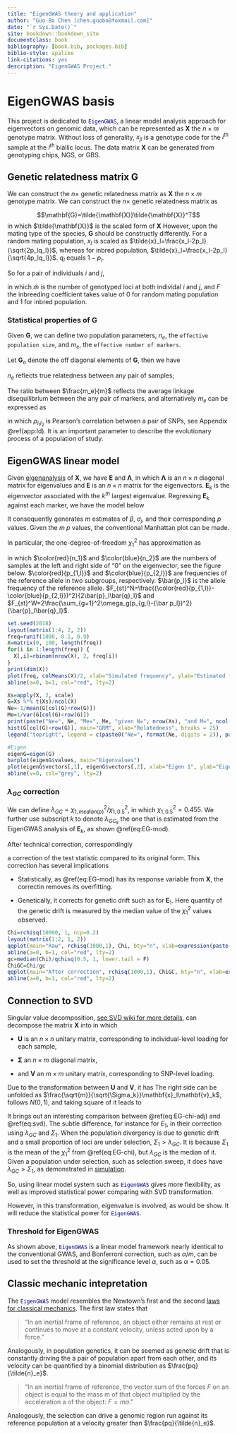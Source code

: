 ```yaml
--- 
title: "EigenGWAS theory and application"
author: "Guo-Bo Chen [chen.guobo@foxmail.com]"
date: "`r Sys.Date()`"
site: bookdown::bookdown_site
documentclass: book
bibliography: [book.bib, packages.bib]
biblio-style: apalike
link-citations: yes
description: "EigenGWAS Project."
---
```


# EigenGWAS basis {#ch:basis}

This project is dedicated to <font color="navy">`EigenGWAS`</font>, a linear model analysis approach for eigenvectors on genomic data, which can be represented as $\mathbf{X}$ the $n \times m$ genotype matrix. Without loss of generality, $x_{jl}$ is a genotype code for the $i^{th}$ sample at the $l^{th}$ biallic locus. The data matrix $\mathbf{X}$ can be generated from genotyping chips, NGS, or GBS.

## Genetic relatedness matrix $\mathbf{G}$

We can construct the $n\times$ genetic relatedness matrix as
$\mathbf{X}$ the $n\times m$ genotype matrix. We can construct the $n\times$ genetic relatedness matrix as

$$\mathbf{G}=\tilde{\mathbf{X}}\tilde{\mathbf{X}}^T$$
in which $\tilde{\mathbf{X}}$ is the scaled form of $\mathbf{X}$
However, upon the mating type of the species, $\mathbf{G}$ should be constructly differently. For a random mating population, $x_l$ is scaled as $\tilde{x}_l=\frac{x_l-2p_l}{\sqrt{2p_lq_l}}$, whereas for inbred population, $\tilde{x}_l=\frac{x_l-2p_l}{\sqrt{4p_lq_l}}$. $q_l$ equals $1-p_l$.

So for a pair of individuals $i$ and $j$, 

\begin{equation}
G_{ij}=\frac{1}{\tilde{m}}\sum_l^{\tilde{m}}\frac{(x_{il}-2p_l)(x_{jl}-2p_l)}{2(1+F)p_lq_l} (\#eq:G)
\end{equation}

in which $\tilde{m}$ is the number of genotyped loci at both individal $i$ and $j$, and $F$ the inbreeding coefficient takes value of 0 for random mating population and 1 for inbred population.


### Statistical properties of $\mathbf{G}$

Given $\mathbf{G}$, we can define two population parameters, $n_e$, the `effective population size`, and $m_e$, the `effective number of markers`.

Let $\mathbf{G}_o$ denote the off diagonal elements of $\mathbf{G}$, then we have 

\begin{equation}
n_e=\frac{-1}{mean(\mathbf{G}_o)} (\#eq:Ne)
\end{equation}
$n_e$ reflects true relatedness between any pair of samples; 

\begin{equation}
m_e=\frac{1}{Var(\mathbf{G}_o)}  (\#eq:Me1)
\end{equation}
The ratio between $\frac{m_e}{m}$ reflects the average linkage disequilibrium between the any pair of markers, and alternatively $m_e$ can be expressed as

\begin{equation}
m_e=\frac{\sum_{l_1=1}^m\sum_{l_2=1}^m\rho_{l_1l_2}^2}{m^2}=\bar{\rho}^2 (\#eq:Me2)
\end{equation}

in which $\rho_{l_1l_2}$ is Pearson's correlation between a pair of SNPs, see Appendix \@ref(app:ld). It is an important parameter to describe the evolutionary process of a population of study.

## EigenGWAS linear model
Given [eigenanalysis](https://en.wikipedia.org/wiki/Eigenvalues_and_eigenvectors) of $\mathbf{X}$, we have $\mathbf{E}$ and $\mathbf{\Lambda}$, in which $\mathbf{\Lambda}$ is an $n \times n$ diagonal matrix for eigenvalues and $\mathbf{E}$ is an $n \times n$  matrix for the eigenvectors. $\mathbf{E}_k$ is the eigenvector associated with the $k^{th}$ largest eigenvalue. Regressing $\mathbf{E}_k$ against each marker, we have the model below

\begin{equation}
\mathbf{E}_k=a+\beta_j\mathbf{x}_i+e (\#eq:EG-mod)
\end{equation}

It consequently generates $m$ estimates of $\beta$, $\sigma_j$, and their corresponding $p$ values. Given the $m$ $p$ values, the conventional 
Manhattan plot can be made.

In particular, the one-degree-of-freedom $\chi^2_1$ has approximation as

\begin{equation}
4\frac{\color{red}{n_1}\color{blue}{n_2}}{n}\frac{(\color{red}{p_{1,l}}-\color{blue}{p_{2,l}})^2}{2\bar{p}_l\bar{q}_l}=4n\omega_1 \omega_2 F_{st}^N=nF_{st}^W (\#eq:EG-chi)
\end{equation}

in which $\color{red}{n_1}$ and $\color{blue}{n_2}$ are the numbers of samples at the left and right side of "0" on the eigenvector, see the figure below. $\color{red}{p_{1,l}}$ and $\color{blue}{p_{2,l}}$ are frequencies of the reference allele in two subgroups, respectively. $\bar{p_l}$ is the allele frequency of the reference allele. $F_{st}^N=\frac{(\color{red}{p_{1,l}}-\color{blue}{p_{2,l}})^2}{2\bar{p}_l\bar{q}_l}$ and $F_{st}^W=2\frac{\sum_{g=1}^2\omega_g(p_{g,l}-{\bar p_l})^2}{\bar{p}_l\bar{q}_l}$.

```r
set.seed(2018)
layout(matrix(1:4, 2, 2))
freq=runif(1000, 0.1, 0.9)
X=matrix(0, 100, length(freq))
for(i in 1:length(freq)) {
  X[,i]=rbinom(nrow(X), 2, freq[i])
}
print(dim(X))
plot(freq, colMeans(X)/2, xlab="Simulated frequency", ylab="Estimated frequency", bty='n', pch=16, cex=0.5)
abline(a=0, b=1, col="red", lty=2)

Xs=apply(X, 2, scale)
G=Xs %*% t(Xs)/ncol(X)
Ne=-1/mean(G[col(G)<row(G)])
Me=1/var(G[col(G)<row(G)])
print(paste("Ne=", Ne, "Me=", Me, "given N=", nrow(Xs), "and M=", ncol(Xs)))
hist(G[col(G)<row(G)], main="GRM", xlab="Relatedness", breaks = 25)
legend("topright", legend = c(paste0("Ne=", format(Ne, digits = 2)), paste0("Me=", format(Me, digits = 2)) ), bty = 'n')

#Eigen
eigenG=eigen(G)
barplot(eigenG$values, main="Eigenvalues")
plot(eigenG$vectors[,1], eigenG$vectors[,2], xlab="Eigen 1", ylab="Eigen 2", bty='n', main="Eigenspace", pch=16, cex=0.5, col=ifelse(eigenG$vectors[,1]>0, "red", "blue"))
abline(v=0, col="grey", lty=2)
```

### $\lambda_{GC}$ correction
We can define $\lambda_{GC}=\chi^2_{1,median(p)}/\chi^2_{1,0.5}$, in which $\chi^2_{1,0.5}=0.455$. We further use subscript $k$ to denote $\lambda_{GC_k}$ the one that is estimated from the EigenGWAS analysis of $\mathbf{E}_k$, as shown \@ref(eq:EG-mod).

After technical correction, correspondingly 

\begin{equation}
\tilde\chi^2_1=\chi^2_1/\lambda_{GC_k} (\#eq:EG-chi-adj)
\end{equation}

a correction of the test statistic compared to its original form. This correction has several implications

- Statistically, as \@ref(eq:EG-mod) has its response variable from $\mathbf{X}$, the correctin removes its overfitting.

- Genetically, it corrects for genetic drift such as for $\mathbf{E}_1$. Here quantity of the genetic drift is measured by the median value of the $\chi^2_1$ values observed.


```r
Chi=rchisq(10000, 1, ncp=0.2)
layout(matrix(1:2, 1, 2))
qqplot(main="Raw", rchisq(1000,1), Chi, bty="n", xlab=expression(paste("Theoretical ",chi[1]^2)), ylab=expression(paste("Observed ",chi[1]^2)), pch=16, cex=0.5)
abline(a=0, b=1, col="red", lty=2)
gc=median(Chi)/qchisq(0.5, 1, lower.tail = F)
ChiGC=Chi/gc
qqplot(main="After correction", rchisq(1000,1), ChiGC, bty="n", xlab=expression(paste("Theoretical ",chi[1]^2)), ylab=expression(paste("Observed ",chi[1]^2)), pch=16, cex=0.5)
abline(a=0, b=1, col="red", lty=2)
```

## Connection to SVD
Singular value decomposition, [see SVD wiki for more details](https://en.wikipedia.org/wiki/Singular_value_decomposition), can decompose the matrix $\mathbf{X}$ into
\begin{equation}
\mathbf{X}=\mathbf{U\Sigma V} (\#eq:SVD)
\end{equation}
in which

- $\mathbf{U}$ is an $n\times n$ unitary matrix, corresponding to individual-level loading for each sample,

- $\mathbf{\Sigma}$ an $n\times m$ diagonal matrix, 

- and $\mathbf{V}$ an $m\times m$ unitary matrix, corresponding to SNP-level loading.

Due to the transformation between $\mathbf{U}$ and $\mathbf{V}$, it has 
\begin{equation}
\mathbf{U}=\mathbf{\tilde{X}V\Sigma}^{-1} (\#eq:svd)
\end{equation}
The right side can be unfolded as $\frac{\sqrt{m}}{\sqrt{\Sigma_k}}\mathbf{x}_l\mathbf{v}_k$, follows $N(0,1)$, and taking square of it leads to 
\begin{equation}
(\frac{\sqrt{m}}{\sqrt{\Sigma_k}}\mathbf{\tilde{x}}_l\mathbf{v}_k)^2 \sim \chi^2_1 (\#eq:chi-svd)
\end{equation}

It brings out an interesting comparison between \@ref(eq:EG-chi-adj) and \@ref(eq:svd).
The subtle difference, for instance for $E_1$, in their correction using $\lambda_{GC}$ and $\Sigma_1$. When the population divergency is due to genetic drift and a small proportion of loci are under selection,  $\Sigma_1 \gt \lambda_{GC}$. It is because $\Sigma_1$ is the mean of the $\chi^2_1$ from \@ref(eq:EG-chi), but $\lambda_{GC}$ is the median of it. Given a population under selection, such as selection sweep, it does have $\lambda_{GC} \gt \Sigma_1$, as demonstrated in [simulation](http://rpubs.com/gc5k/EigenGWAScore).

So, using linear model system such as <font color="navy">`EigenGWAS`</font> gives more flexibility, as well as improved statistical power comparing with SVD transformation.

However, in this transformation, eigenvalue is involved, as would be show. It will reduce the statistical power for <font color="navy">`EigenGWAS`</font>.

### Threshold for EigenGWAS
As shown above, <font color="navy">`EigenGWAS`</font> is a linear model framework nearly identical to the conventional GWAS, and Bonferroni correction, such as $\alpha/m$, can be used to set the threshold at the significance level $\alpha$, such as $\alpha=0.05$.

## Classic mechanic intepretation
The <font color="navy">`EigenGWAS`</font> model resembles the Newtown's first and the second [laws for classical mechanics](https://en.wikipedia.org/wiki/Newton%27s_laws_of_motion). The first law states that 

>"In an inertial frame of reference, an object either remains at rest or continues to move at a constant velocity, unless acted upon by a force."

Analogously, in population genetics, it can be seemed as genetic drift that is constantly driving the a pair of population apart from each other, and its velocity can be quantified by a binomial distribution as $\frac{pq}{\tilde{n}_e}$.

>"In an inertial frame of reference, the vector sum of the forces $F$ on an object is equal to the mass m of that object multiplied by the acceleration a of the object: $F = ma$."

Analogously, the selection can drive a genomic region run against its reference population at a velocity greater than $\frac{pq}{\tilde{n}_e}$.
